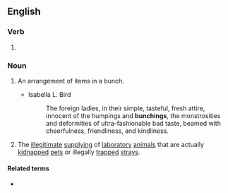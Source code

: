==English==

===Verb===
{{head|en|verb form}}

# {{present participle of|en|bunch|nocat=1}}

===Noun===
{{en-noun}}

# {{lb|en|countable}} An arrangement of items in a bunch.
#* Isabella L. Bird
#*: The foreign ladies, in their simple, tasteful, fresh attire, innocent of the humpings and '''bunchings''', the monstrosities and deformities of ultra-fashionable bad taste, beamed with cheerfulness, friendliness, and kindliness.
# {{lb|en|uncountable}} The [[illegitimate]] [[supply]]ing of [[laboratory]] [[animal]]s that are actually [[kidnap]]ped [[pet]]s or illegally [[trap]]ped [[stray]]s.

====Related terms====
* {{l|en|buncher}}